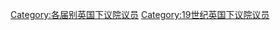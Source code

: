 {{United Kingdom MPs by Parliament header|15}}
[[Category:各届别英国下议院议员|Category:各届别英国下议院议员]]
[[Category:19世纪英国下议院议员|Category:19世纪英国下议院议员]]